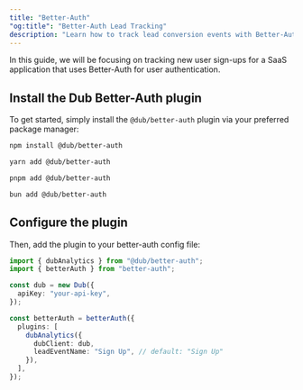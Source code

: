 ```yaml
---
title: "Better-Auth"
"og:title": "Better-Auth Lead Tracking"
description: "Learn how to track lead conversion events with Better-Auth and Dub"
---
```



<LeadsIntro />

In this guide, we will be focusing on tracking new user sign-ups for a SaaS application that uses Better-Auth for user authentication.

<LeadsPrerequisites />

## Install the Dub Better-Auth plugin

To get started, simply install the `@dub/better-auth` plugin via your preferred package manager:

<CodeGroup>

```bash npm
npm install @dub/better-auth
```

```bash yarn
yarn add @dub/better-auth
```

```bash pnpm
pnpm add @dub/better-auth
```

```bash bun
bun add @dub/better-auth
```

</CodeGroup>

## Configure the plugin

Then, add the plugin to your better-auth config file:

```ts auth.ts
import { dubAnalytics } from "@dub/better-auth";
import { betterAuth } from "better-auth";

const dub = new Dub({
  apiKey: "your-api-key",
});

const betterAuth = betterAuth({
  plugins: [
    dubAnalytics({
      dubClient: dub,
      leadEventName: "Sign Up", // default: "Sign Up"
    }),
  ],
});
```

<LeadsOutro />
